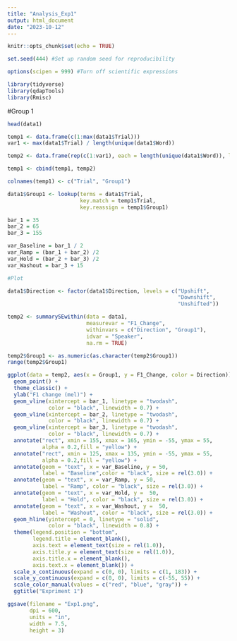```yaml
---
title: "Analysis_Exp1"
output: html_document
date: "2023-10-12"
---
```


```r
knitr::opts_chunk$set(echo = TRUE)

set.seed(444) #Set up random seed for reproducibility

options(scipen = 999) #Turn off scientific expressions

library(tidyverse)
library(qdapTools)
library(Rmisc)

```

#Group 1
```r
head(data1)

temp1 <- data.frame(c(1:max(data1$Trial)))
var1 <- max(data1$Trial) / length(unique(data1$Word))

temp2 <- data.frame(rep(c(1:var1), each = length(unique(data1$Word)), length.out = max(data1$Trial)))

temp1 <- cbind(temp1, temp2)

colnames(temp1) <- c("Trial", "Group1")

data1$Group1 <- lookup(terms = data1$Trial,
                       key.match = temp1$Trial,
                       key.reassign = temp1$Group1)
```

```r
bar_1 = 35
bar_2 = 65
bar_3 = 155

var_Baseline = bar_1 / 2
var_Ramp = (bar_1 + bar_2) /2 
var_Hold = (bar_2 + bar_3) /2 
var_Washout = bar_3 + 15
```


```r
#Plot

data1$Direction <- factor(data1$Direction, levels = c("Upshift", 
                                                      "Downshift", 
                                                      "Unshifted"))

temp2 <- summarySEwithin(data = data1, 
                         measurevar = "F1_Change",
                         withinvars = c("Direction", "Group1"), 
                         idvar = "Speaker",
                         na.rm = TRUE)

temp2$Group1 <- as.numeric(as.character(temp2$Group1))
range(temp2$Group1)

ggplot(data = temp2, aes(x = Group1, y = F1_Change, color = Direction)) +
  geom_point() + 
  theme_classic() + 
  ylab("F1 change (mel)") + 
  geom_vline(xintercept = bar_1, linetype = "twodash", 
             color = "black", linewidth = 0.7) + 
  geom_vline(xintercept = bar_2, linetype = "twodash", 
             color = "black", linewidth = 0.7) + 
  geom_vline(xintercept = bar_3, linetype = "twodash", 
             color = "black", linewidth = 0.7) + 
  annotate("rect", xmin = 155, xmax = 165, ymin = -55, ymax = 55,
           alpha = 0.2,fill = "yellow") + 
  annotate("rect", xmin = 125, xmax = 135, ymin = -55, ymax = 55,
           alpha = 0.2,fill = "yellow") + 
  annotate(geom = "text", x = var_Baseline, y = 50, 
           label = "Baseline",color = "black", size = rel(3.0)) +  
  annotate(geom = "text", x = var_Ramp, y = 50, 
           label = "Ramp", color = "black", size = rel(3.0)) + 
  annotate(geom = "text", x = var_Hold, y =  50, 
           label = "Hold", color = "black", size = rel(3.0)) + 
  annotate(geom = "text", x = var_Washout, y =  50, 
           label = "Washout", color = "black", size = rel(3.0)) +
  geom_hline(yintercept = 0, linetype = "solid", 
             color = "black", linewidth = 0.8) + 
  theme(legend.position = "bottom", 
        legend.title = element_blank(),
        axis.text = element_text(size = rel(1.0)), 
        axis.title.y = element_text(size = rel(1.0)), 
        axis.title.x = element_blank(),
        axis.text.x = element_blank()) + 
  scale_x_continuous(expand = c(0, 0), limits = c(1, 183)) +
  scale_y_continuous(expand = c(0, 0), limits = c(-55, 55)) +
  scale_color_manual(values = c("red", "blue", "gray")) +
  ggtitle("Expriment 1")

ggsave(filename = "Exp1.png",
       dpi = 600,
       units = "in",
       width = 7.5,
       height = 3)
```



